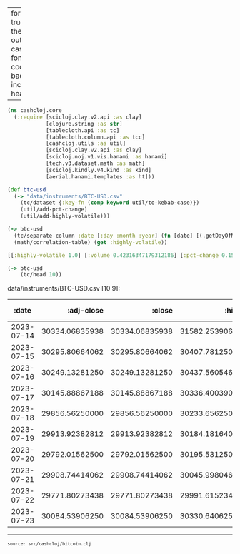 
---
format:
  html: {toc: true, toc-depth: 4, theme: cosmo, output-file: cashcloj.core.html}
fontsize: 0.9em
code-block-background: true
include-in-header: {text: '<link rel = "icon" href = "data:," />'}

---
<style></style><style>.printedClojure .sourceCode {
  background-color: transparent;
  border-style: none;
}
</style><style>.clay-limit-image-width .clay-image {max-width: 100%}
</style>
<script src="cashcloj.core_files/md-default0.js" type="text/javascript"></script><script src="cashcloj.core_files/md-default1.js" type="text/javascript"></script>

::: {.sourceClojure}
```clojure
(ns cashcloj.core
  (:require [scicloj.clay.v2.api :as clay]
            [clojure.string :as str]
            [tablecloth.api :as tc]
            [tablecloth.column.api :as tcc]
            [cashcloj.utils :as util]
            [scicloj.clay.v2.api :as clay]
            [scicloj.noj.v1.vis.hanami :as hanami]
            [tech.v3.dataset.math :as math]
            [scicloj.kindly.v4.kind :as kind]
            [aerial.hanami.templates :as ht]))
```
:::



::: {.sourceClojure}
```clojure
(def btc-usd
  (-> "data/instruments/BTC-USD.csv"
    (tc/dataset {:key-fn (comp keyword util/to-kebab-case)})
    (util/add-pct-change)
    (util/add-highly-volatile)))
```
:::



::: {.sourceClojure}
```clojure
(-> btc-usd
  (tc/separate-column :date [:day :month :year] (fn [date] [(.getDayOfMonth date) (.getMonth date) (.getYear date)]))
  (math/correlation-table) (get :highly-volatile))
```
:::



::: {.printedClojure}
```clojure
[[:highly-volatile 1.0] [:volume 0.42316347179312186] [:pct-change 0.1564811977950932] [:high 0.13421352127148156] [:close 0.1203641675668868] [:adj-close 0.1203641675668868] [:year 0.11169572016826253] [:open 0.11055815795644011] [:low 0.09117704753518348] [:day -0.03798082508619887]]

```
:::



::: {.sourceClojure}
```clojure
(-> btc-usd
    (tc/head 10))
```
:::


::: {.clay-dataset}
data/instruments/BTC-USD.csv [10 9]:

|      :date |     :adj-close |         :close |          :high |           :low |          :open |     :volume | :pct-change | :highly-volatile |
|------------|---------------:|---------------:|---------------:|---------------:|---------------:|------------:|------------:|-----------------:|
| 2023-07-14 | 30334.06835938 | 30334.06835938 | 31582.25390625 | 29966.38671875 | 31474.72070312 | 20917902660 | -3.62402690 |                0 |
| 2023-07-15 | 30295.80664062 | 30295.80664062 | 30407.78125000 | 30263.46289062 | 30331.78320312 |  8011667756 | -0.11861011 |                0 |
| 2023-07-16 | 30249.13281250 | 30249.13281250 | 30437.56054688 | 30089.66992188 | 30297.47265625 |  8516564470 | -0.15955075 |                0 |
| 2023-07-17 | 30145.88867188 | 30145.88867188 | 30336.40039062 | 29685.78320312 | 30249.62695312 | 13240156074 | -0.34294070 |                0 |
| 2023-07-18 | 29856.56250000 | 29856.56250000 | 30233.65625000 | 29556.42773438 | 30147.07031250 | 13138897269 | -0.96363530 |                0 |
| 2023-07-19 | 29913.92382812 | 29913.92382812 | 30184.18164062 | 29794.26953125 | 29862.04687500 | 12128602812 |  0.17372203 |                0 |
| 2023-07-20 | 29792.01562500 | 29792.01562500 | 30195.53125000 | 29638.09570312 | 29915.25000000 | 14655207121 | -0.41194499 |                0 |
| 2023-07-21 | 29908.74414062 | 29908.74414062 | 30045.99804688 | 29733.85156250 | 29805.11132812 | 10972789818 |  0.34770148 |                0 |
| 2023-07-22 | 29771.80273438 | 29771.80273438 | 29991.61523438 | 29664.12109375 | 29908.69726562 |  7873300598 | -0.45770810 |                0 |
| 2023-07-23 | 30084.53906250 | 30084.53906250 | 30330.64062500 | 29741.52734375 | 29790.11132812 |  9220145050 |  0.98834050 |                0 |


:::



```{=html}
<div style="background-color:grey;height:2px;width:100%;"></div>
```



```{=html}
<div><pre><small><small>source: src/cashcloj/bitcoin.clj</small></small></pre></div>
```
